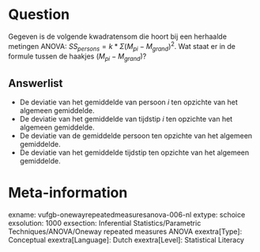 Question
========
Gegeven is de volgende kwadratensom die hoort bij een herhaalde metingen ANOVA: $SS_{persons} = k * Σ(M_{pi} - M_{grand})^2$. Wat staat er in de formule tussen de haakjes $(M_{pi} - M_{grand})$? 

Answerlist
----------
* De deviatie van het gemiddelde van persoon *i* ten opzichte van het algemeen gemiddelde. 
* De deviatie van het gemiddelde van tijdstip *i* ten opzichte van het algemeen gemiddelde.
* De deviatie van de gemiddelde persoon ten opzichte van het algemeen gemiddelde. 
* De deviatie van het gemiddelde tijdstip ten opzichte van het algemeen gemiddelde.

Meta-information
================
exname: vufgb-onewayrepeatedmeasuresanova-006-nl
extype: schoice
exsolution: 1000
exsection: Inferential Statistics/Parametric Techniques/ANOVA/Oneway repeated measures ANOVA
exextra[Type]: Conceptual
exextra[Language]: Dutch
exextra[Level]: Statistical Literacy
